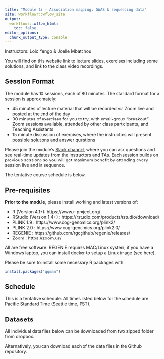 ```yaml
---
title: "Module 15 - Association mapping: GWAS & sequencing data"
site: workflowr::wflow_site
output:
  workflowr::wflow_html:
    toc: false
editor_options:
  chunk_output_type: console
---
```



Instructors: Loic Yengo & Joelle Mbatchou

You will find on this website link to lecture slides, exercises including some solutions, and link to the class video recordings.


## Session Format
The module has 10 sessions, each of 80 minutes. The standard format for a session is approximately:

* 45 minutes of lecture material that will be recorded via Zoom live and posted at the end of the day
* 30 minutes of exercises for you to try, with small-group "breakout" Zoom sessions available, attended by other class participants, and Teaching Assistants
* 15 minute discussion of exercises, where the instructors will present possible solutions and answer questions

Please join the module's [Slack channel](TBD), where you can ask questions and see real-time updates from the instructors and TAs.
Each session builds on previous sessions so you will get maximum benefit by attending every session live and in sequence.

The tentative course schedule is below.


## Pre-requisites

**Prior to the module**, please install working and latest versions of:

* R (Version 4.1+): https://www.r-project.org/
* RStudio (Version 1.4+) : https://rstudio.com/products/rstudio/download/
* PLINK 1.9 : https://www.cog-genomics.org/plink2/
* PLINK 2.0 : https://www.cog-genomics.org/plink2.0/
* REGENIE : https://github.com/rgcgithub/regenie/releases/
* Zoom : https://zoom.us/

All are free software. 
REGENIE requires MAC/Linux system; if you have a Windows laptop, you can install docker to setup a Linux image (see here).

Please be sure to install some necessary R packages with 
```r
install.packages("qqman")
```

## Schedule

This is a tentative schedule. All times listed below for the schedule are Pacific Standard Time (Seattle time, PST).

## Datasets

All individual data files below can be downloaded from two zipped folder from dropbox.

Alternatively, you can download each of the data files in the Github repository.
